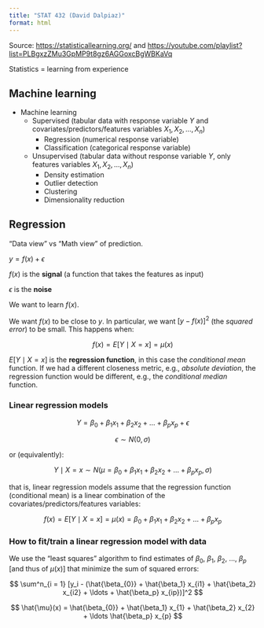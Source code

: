 ```yaml
---
title: "STAT 432 (David Dalpiaz)"
format: html
---
```


Source: <https://statisticallearning.org/> and <https://youtube.com/playlist?list=PLBgxzZMu3GpMP9t8gz6AGGoxcBgWBKaVq>

Statistics = learning from experience

## Machine learning

-   Machine learning
    -   Supervised (tabular data with response variable $Y$ and covariates/predictors/features variables $X_1, X_2, \ldots, X_n$)
        -   Regression (numerical response variable)
        -   Classification (categorical response variable)
    -   Unsupervised (tabular data without response variable $Y$, only features variables $X_1, X_2, \ldots, X_n$)
        -   Density estimation
        -   Outlier detection
        -   Clustering
        -   Dimensionality reduction

## Regression

"Data view" vs "Math view" of prediction.

$y = f(x) + \epsilon$

$f(x)$ is the **signal** (a function that takes the features as input)

$\epsilon$ is the **noise**

We want to learn $f(x)$.

We want $f(x)$ to be close to $y$. In particular, we want $[y - f(x)]^2$ (the *squared error*) to be small. This happens when:

$$
f(x) = E[Y \mid X = x] = \mu(x)
$$

$E[Y \mid X = x]$ is the **regression function**, in this case the *conditional mean* function. If we had a different closeness metric, e.g., *absolute deviation*, the regression function would be different, e.g., the *conditional median* function.

### Linear regression models

$$
Y = \beta_0 + \beta_1 x_1 + \beta_2 x_2 + \ldots + \beta_p x_p + \epsilon
$$

$$
\epsilon \sim N(0, \sigma)
$$

or (equivalently):

$$
Y \mid X = x \sim N(\mu = \beta_0 + \beta_1 x_1 + \beta_2 x_2 + \ldots + \beta_p x_p, \sigma) 
$$

that is, linear regression models assume that the regression function (conditional mean) is a linear combination of the covariates/predictors/features variables:

$$
f(x) = E[Y \mid X = x] = \mu(x) = \beta_0 + \beta_1 x_1 + \beta_2 x_2 + \ldots + \beta_p x_p
$$

### How to fit/train a linear regression model with data

We use the "least squares" algorithm to find estimates of $\beta_0$, $\beta_1$, $\beta_2$, $\ldots$, $\beta_p$ \[and thus of $\mu(x)$\] that minimize the sum of squared errors:

$$
\sum^n_{i = 1} [y_i - (\hat{\beta_{0}} + \hat{\beta_1} x_{i1} + \hat{\beta_2} x_{i2} + \ldots + \hat{\beta_p} x_{ip})]^2
$$

$$
\hat{\mu}(x) = \hat{\beta_{0}} + \hat{\beta_1} x_{1} + \hat{\beta_2} x_{2} + \ldots \hat{\beta_p} x_{p}
$$
